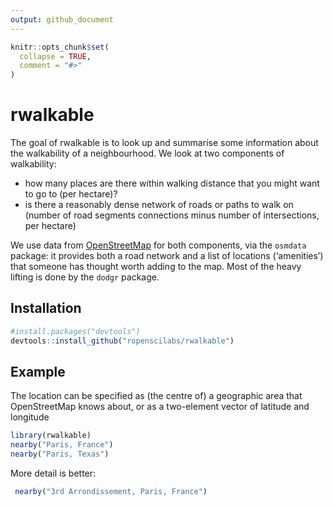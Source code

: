 ```yaml
---
output: github_document
---
```


<!-- README.md is generated from README.Rmd. Please edit that file -->

```r
knitr::opts_chunk$set(
  collapse = TRUE,
  comment = "#>"
)
```
# rwalkable

The goal of rwalkable is to look up and summarise some information about the 
walkability of a neighbourhood.  We look at two components of walkability: 

- how many places are there within walking distance that you might want to go 
to (per hectare)?
- is there a reasonably dense network of roads or paths to walk on (number of 
road segments connections minus number of intersections, per hectare)

We use data from [OpenStreetMap](https://www.openstreetmap.org/copyright) for 
both components, via the `osmdata` package: it provides both a road network and
a list of locations ('amenities') that someone has thought worth adding to the 
map.  Most of the heavy lifting is done by the `dodgr` package. 

## Installation

```r
#install.packages("devtools")
devtools::install_github("ropenscilabs/rwalkable")
```

## Example

The location can be specified as (the centre of) a geographic area that OpenStreetMap knows 
about, or as a two-element vector of latitude and longitude

```r
library(rwalkable)
nearby("Paris, France")
nearby("Paris, Texas")
```

More detail is better:
```r
 nearby("3rd Arrondissement, Paris, France")
```